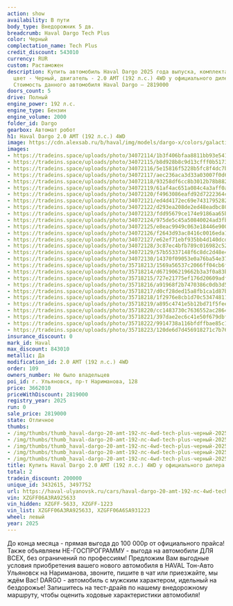```yaml
---
action: show
availability: В пути
body_type: Внедорожник 5 дв.
breadcrumb: Haval Dargo Tech Plus
color: Черный
complectation_name: Tech Plus
credit_discount: 543010
currency: RUR
custom: Растаможен
description: Купить автомобиль Haval Dargo 2025 года выпуска, комплектация Tech Plus,
  цвет - Черный, двигатель - 2.0 AMT (192 л.с.) 4WD у официального дилера в г. Ульяновск.
  Стоимость данного автомобиля Haval Dargo – 2819000
doors_count: 5
drive: Полный
engine_power: 192 л.с.
engine_type: Бензин
engine_volume: 2000
folder_id: Dargo
gearbox: Автомат робот
h1: Haval Dargo 2.0 AMT (192 л.с.) 4WD
image: https://cdn.alexsab.ru/b/haval/img/models/dargo-x/colors/galactic-black.webp
images:
- https://tradeins.space/uploads/photo/34072114/1b3f406bfaa8811bb93e5411f1dbb608.JPG
- https://tradeins.space/uploads/photo/34072115/b8d928b8c9d13cfff0b5173b2802d6aa.JPG
- https://tradeins.space/uploads/photo/34072116/5e15816f5228b5fc8f4dc7b3fbf4e152.JPG
- https://tradeins.space/uploads/photo/34072117/aec236aca3d33a03007f0d6ba209b453.JPG
- https://tradeins.space/uploads/photo/34072118/93258df6cc8b3012b78b882b92c45980.JPG
- https://tradeins.space/uploads/photo/34072119/61af4ac651a084c4a3aff0a8a8ec7795.JPG
- https://tradeins.space/uploads/photo/34072120/f4963086eafd92d7222364ca6a3d38f7.JPG
- https://tradeins.space/uploads/photo/34072121/ed4d4172ec69e74317952822d007f35e.JPG
- https://tradeins.space/uploads/photo/34072122/d293ea208de2ed48eadbc809ea9a5083.JPG
- https://tradeins.space/uploads/photo/34072123/fdd95679ce174e9186aa65b89c1cc23c.JPG
- https://tradeins.space/uploads/photo/34072124/975de5c45a50840024ad3fb1cffa6fea.JPG
- https://tradeins.space/uploads/photo/34072125/e8eac9949c063e18446e900f5cff0c05.JPG
- https://tradeins.space/uploads/photo/34072126/f2643d93ac8416c0016eda1de68355dd.JPG
- https://tradeins.space/uploads/photo/34072127/e62ef71ebf935bb4d140dcdc772149ef.JPG
- https://tradeins.space/uploads/photo/34072128/3c87ec4bfb789c016982c5293dfa97ff.JPG
- https://tradeins.space/uploads/photo/34072129/57b55337148f6c8dc2d48e4ecfa75ff5.JPG
- https://tradeins.space/uploads/photo/34072130/14370f09053e0a76ba54e3729a7f71eb.JPG
- https://tradeins.space/uploads/photo/35718213/1569a56537c2066ff04cb6f5bd38a283.JPG
- https://tradeins.space/uploads/photo/35718214/d671906219662b3a3f0a83b9872665d0.JPG
- https://tradeins.space/uploads/photo/35718215/727e21775ef176d20609adf3fb4f1036.JPG
- https://tradeins.space/uploads/photo/35718216/a91968f2b7470386c0db3d5567f31edd.JPG
- https://tradeins.space/uploads/photo/35718217/d0cf28ded15a8fb1ca1d87b5cb49b86b.JPG
- https://tradeins.space/uploads/photo/35718218/1f2976e8cb1d70c53474811ec0471325.JPG
- https://tradeins.space/uploads/photo/35718219/a895c4741e5b12bd71f5feeed6a224c3.JPG
- https://tradeins.space/uploads/photo/35718220/cc1483730c7636552ac28646ef471841.JPG
- https://tradeins.space/uploads/photo/35718221/397dae2ec6c41e50f679dbfbec1d3df0.JPG
- https://tradeins.space/uploads/photo/35718222/9914738a116bfdffbae85c1220ef8073.JPG
- https://tradeins.space/uploads/photo/35718223/120de6d7d456918271c7b764e2bfb8ea.JPG
insurance_discount: 0
mark_id: Haval
max_discount: 843010
metallic: Да
modification_id: 2.0 AMT (192 л.с.) 4WD
order: 109
owners_number: Не было владельцев
poi_id: г. Ульяновск, пр-т Нариманова, 128
price: 3662010
priceWithDiscount: 2819000
registry_year: 2025
run: 0
sale_price: 2819000
state: Отличное
thumbs:
- /img/thumbs/thumb_haval-dargo-20-amt-192-лс-4wd-tech-plus-черный-2025_bb608_0.webp
- /img/thumbs/thumb_haval-dargo-20-amt-192-лс-4wd-tech-plus-черный-2025_2d6aa_1.webp
- /img/thumbs/thumb_haval-dargo-20-amt-192-лс-4wd-tech-plus-черный-2025_4e152_2.webp
- /img/thumbs/thumb_haval-dargo-20-amt-192-лс-4wd-tech-plus-черный-2025_9b453_3.webp
- /img/thumbs/thumb_haval-dargo-20-amt-192-лс-4wd-tech-plus-черный-2025_45980_4.webp
title: Купить Haval Dargo 2.0 AMT (192 л.с.) 4WD у официального дилера в Ульяновске
total: 2
tradein_discount: 200000
unique_id: 3432615, 3497752
url: https://haval-ulyanovsk.ru/cars/haval-dargo-20-amt-192-лс-4wd-tech-plus-черный-2025/
vin: XZGFF06A3RA925633
vin_hidden: XZGFF-5633, XZGFF-1223
vin_list: XZGFF06A3RA925633, XZGFF06A6SA931223
wheel: левый
year: 2025
---
```

До конца месяца - прямая выгода до 100 000р от официального прайса! Также объявляем НЕ-ГОСПРОГРАММУ - выгода на автомобили ДЛЯ ВСЕХ, без ограничений по профессиям! Предложим Вам выгодные условия приобретения вашего нового автомобиля в HAVAL Тон-Авто Ульяновск на Нариманова, звоните, пишите в чат или приезжайте, мы ждём Вас! DARGO - автомобиль с мужским характером, идельный на бездорожье! Запишитесь на тест-драйв по нашему внедорожному маршруту, чтобы оценить ходовые характеристики автомобиля!
